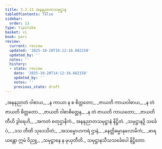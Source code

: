 ```yaml
---
title: 3.2.13 အနနုညာတသမုဋ္ဌာန
tableOfContents: false
sidebar:
  order: 13
type: tipitaka
basket: vi
book: pari
review:
  current: review
  updated: '2025-10-20T14:12:16.682158'
  updated_by: ''
  notes: ''
  history:
  - state: review
    date: '2025-10-20T14:12:16.682158'
    updated_by: ''
    notes: ''
    previous_state: draft
---
```



<DynamicBreadcrumb />


<ReviewStatus review={frontmatter.review} showDetails={true} />

<HypothesisAnnotation frontmatter={frontmatter} />

<Division number="270" book="pari" e="ch" v="5" p="163">

<Paragraph number="1147" type="verses" book="pari">
_အနနုညာတံ ဝါစာယ,_  
_န ကာယာ န စ စိတ္တတော;_  
_ဇာယတိ ကာယဝါစာယ,_  
_န တံ ဇာယတိ စိတ္တတော._  

</Paragraph>

<Paragraph number="1148" type="verses" book="pari">
_ဇာယတိ ဝါစာစိတ္တေန,_  
_န တံ ဇာယတိ ကာယတော;_  
_ဇာယတိ တီဟိ ဒွါရေဟိ,_  
_အကတံ စတုဌာနိကံ._  


</Paragraph>
</Division>

<Paragraph number="1149" type="center" book="pari">
အနနုညာတသမုဋ္ဌာနံ နိဋ္ဌိတံ.


</Paragraph>

<Paragraph number="1150" type="verses" book="pari">
_သမုဋ္ဌာနဉှိ သင်္ခေပံ,_  
_ဒသ တီဏိ သုဒေသိတံ;_  
_အသမ္မောဟကရံ ဌာနံ,_  
_နေတ္တိဓမ္မာနုလောမိကံ;_  
_ဓာရယန္တော ဣမံ ဝိညူ,_  
_သမုဋ္ဌာနေ န မုယှတီတိ._  


</Paragraph>

<Paragraph number="1151" type="center" book="pari">
သမုဋ္ဌာနသီသသင်္ခေပေါ နိဋ္ဌိတော.
</Paragraph>